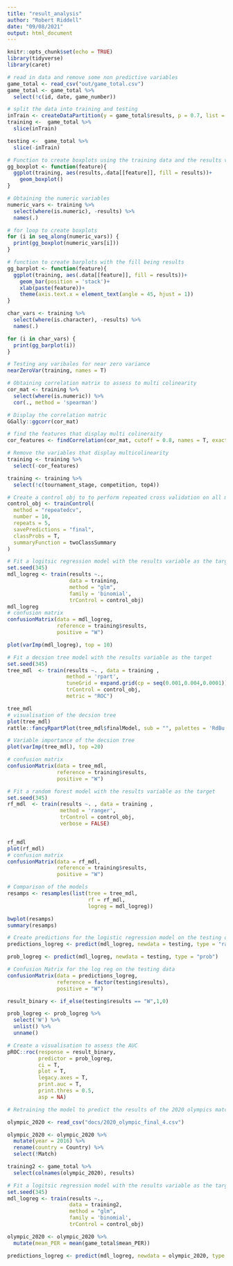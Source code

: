 ```yaml
---
title: "result_analysis"
author: "Robert Riddell"
date: "09/08/2021"
output: html_document
---
```


```r
knitr::opts_chunk$set(echo = TRUE)
library(tidyverse)
library(caret)
```

```r
# read in data and remove some non predictive variables
game_total <- read_csv("out/game_total.csv")
game_total <- game_total %>% 
  select(!c(id, date, game_number))
```

```r
# split the data into training and testing
inTrain <- createDataPartition(y = game_total$results, p = 0.7, list = F)
training <-  game_total %>% 
  slice(inTrain)

testing <-  game_total %>% 
  slice(-inTrain)
```

```r
# Function to create boxplots using the training data and the results variable
gg_boxplot <- function(feature){
  ggplot(training, aes(results,.data[[feature]], fill = results))+
    geom_boxplot()
}

# Obtaining the numeric variables
numeric_vars <- training %>% 
  select(where(is.numeric), -results) %>% 
  names(.)

# for loop to create boxplots
for (i in seq_along(numeric_vars)) {
  print(gg_boxplot(numeric_vars[i]))
}
```

```r
# function to create barplots with the fill being results
gg_barplot <- function(feature){
  ggplot(training, aes(.data[[feature]], fill = results))+
    geom_bar(position = 'stack')+
    xlab(paste(feature))+
    theme(axis.text.x = element_text(angle = 45, hjust = 1))
}

char_vars <- training %>% 
  select(where(is.character), -results) %>% 
  names(.)

for (i in char_vars) {
  print(gg_barplot(i))
}
```

```r
# Testing any varibales for near zero variance
nearZeroVar(training, names = T)
```

```r
# Obtaining correlation matrix to assess to multi colinearity
cor_mat <- training %>% 
  select(where(is.numeric)) %>% 
  cor(., method = 'spearman')

# Display the correlation matric
GGally::ggcorr(cor_mat)

# find the features that display multi colineraity
cor_features <- findCorrelation(cor_mat, cutoff = 0.8, names = T, exact = FALSE)

# Remove the variables that display multicolinearity
training <- training %>% 
  select(-cor_features)

training <- training %>% 
  select(!c(tournament_stage, competition, top4))
```

```r
# Create a control obj to to perform repeated cross validation on all models
control_obj <- trainControl(
  method = "repeatedcv",
  number = 10,
  repeats = 5,
  savePredictions = "final",
  classProbs = T, 
  summaryFunction = twoClassSummary
)

```

```r
# Fit a logitsic regression model with the results variable as the target
set.seed(345)
mdl_logreg <- train(results ~.,
                    data = training,
                    method = "glm",
                    family = 'binomial',
                    trControl = control_obj)
mdl_logreg
# confusion matrix
confusionMatrix(data = mdl_logreg,
                reference = training$results,
                positive = "W")

plot(varImp(mdl_logreg), top = 10)

```

```r
# Fit a decsion tree model with the results variable as the target
set.seed(345)
tree_mdl  <- train(results ~. , data = training ,
                   method = 'rpart',
                   tuneGrid = expand.grid(cp = seq(0.001,0.004,0.0001)),
                   trControl = control_obj,
                   metric = "ROC")

tree_mdl
# visualisation of the decsion tree
plot(tree_mdl)
rattle::fancyRpartPlot(tree_mdl$finalModel, sub = "", palettes = 'RdBu')

# Variable importance of the decsion tree
plot(varImp(tree_mdl), top =20)

# confusion matrix
confusionMatrix(data = tree_mdl,
                reference = training$results,
                positive = "W")

```

```r
# Fit a random forest model with the results variable as the target
set.seed(345)
rf_mdl  <- train(results ~. , data = training ,
                 method = 'ranger',
                 trControl = control_obj,
                 verbose = FALSE)


rf_mdl
plot(rf_mdl)
# confusion matrix
confusionMatrix(data = rf_mdl,
                reference = training$results,
                positive = "W")

```

```r
# Comparison of the models
resamps <- resamples(list(tree = tree_mdl,
                          rf = rf_mdl,
                          logreg = mdl_logreg))

bwplot(resamps)
summary(resamps)
```

```r
# Create predictions for the logistic regression model on the testing data
predictions_logreg <- predict(mdl_logreg, newdata = testing, type = "raw")

prob_logreg <- predict(mdl_logreg, newdata = testing, type = "prob")

# Confusion Matrix for the log reg on the testing data
confusionMatrix(data = predictions_logreg,
                reference = factor(testing$results),
                positive = "W")

result_binary <- if_else(testing$results == "W",1,0)

prob_logreg <- prob_logreg %>% 
  select('W') %>% 
  unlist() %>% 
  unname()

# Create a visualisation to assess the AUC
pROC::roc(response = result_binary,
          predictor = prob_logreg,
          ci = T,
          plot = T,
          legacy.axes = T,
          print.auc = T,
          print.thres = 0.5,
          asp = NA)

```

```r
# Retraining the model to predict the results of the 2020 olympics matches 

olympic_2020 <- read_csv("docs/2020_olympic_final_4.csv")

olympic_2020 <- olympic_2020 %>% 
  mutate(year = 2016) %>% 
  rename(country = Country) %>% 
  select(!Match)

training2 <- game_total %>% 
  select(colnames(olympic_2020), results)

# Fit a logitsic regression model with the results variable as the target
set.seed(345)
mdl_logreg <- train(results ~.,
                    data = training2,
                    method = "glm",
                    family = 'binomial',
                    trControl = control_obj)

olympic_2020 <- olympic_2020 %>% 
  mutate(mean_PER = mean(game_total$mean_PER))

predictions_logreg <- predict(mdl_logreg, newdata = olympic_2020, type = "raw")

```

